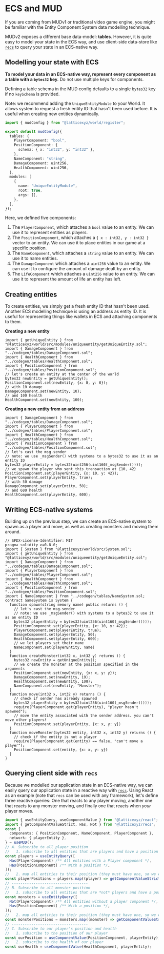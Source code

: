 # ECS and MUD

If you are coming from MUDv1 or traditional video game engine, you might be familiar with the Entity Component System data modelling technique.

MUDv2 exposes a different base data-model: **tables**. However, it is quite easy to model your state in the ECS way, and use client-side data-store like [`recs`](/client-side#recs-the-reactive-ecs-database) to query your state in an ECS-native way.

## Modelling your state with ECS

**To model your data in an ECS-native way, represent every component as a table with a `bytes32` key.** Do not use multiple keys for components.

Defining a table schema in the MUD config defaults to a single `bytes32` key if no `keySchema` is provided.

Note: we recommend adding the `UniqueEntityModule` to your World. It allows system to request a fresh entity ID that hasn't been used before. It is useful when creating new entities dynamically.

```typescript
import { mudConfig } from "@latticexyz/world/register";

export default mudConfig({
  tables: {
    PlayerComponent: "bool",
    PositionComponent: {
      schema: { x: "int32", y: "int32" },
    },
    NameComponent: "string",
    DamageComponent: uint256,
    HealthComponent: uint256,
  },
  modules: [
    {
      name: "UniqueEntityModule",
      root: true,
      args: [],
    },
  ],
});
```

Here, we defined five components:

1. The `PlayerComponent`, which attaches a `bool` value to an entity. We can use it to represent entities as players.
2. The `PositionComponent`, which attaches a `{ x : int32, y : int32 }` vector to an entity. We can use it to place entities in our game at a specific position.
3. The `NameComponent`, which attaches a `string` value to an entity. We can use it to name entities.
4. The `DamageComponent` which attaches a `uint256` value to an entity. We can use it to configure the amount of damage dealt by an entity.
5. The `LifeComponent` which attaches a `uint256` value to an entity. We can use it to represent the amount of life an entity has left.

## Creating entities

To create entities, we simply get a fresh entity ID that hasn't been used. Another ECS modelling technique is using an address as entity ID. It is useful for representing things like wallets in ECS and attaching components to them.

**Creating a new entity**

```solidity
import { getUniqueEntity } from "@latticexyz/world/src/modules/uniqueentity/getUniqueEntity.sol";
import { DamageComponent } from "../codegen/tables/DamageComponent.sol";
import { HealthComponent } from "../codegen/tables/HealthComponent.sol";
import { PositionComponent } from "../codegen/tables/PositionComponent.sol";
// let's create an entity at the center of the world
bytes32 newEntity = getUniqueEntity();
PositionComponent.set(newEntity, {x: 0, y: 0});
// with 10 damage
DamageComponent.set(newEntity, 10);
// and 100 health
HealthComponent.set(newEntity, 100);
```

**Creating a new entity from an address**

```solidity
import { DamageComponent } from "../codegen/tables/DamageComponent.sol";
import { PlayerComponent } from "../codegen/tables/PlayerComponent.sol";
import { HealthComponent } from "../codegen/tables/HealthComponent.sol";
import { PositionComponent } from "../codegen/tables/PositionComponent.sol";
// let's cast the msg.sender
// note: we use _msgSender() with systems to a bytes32 to use it as an entity ID
bytes32 playerEntity = bytes32(uint256(uint160(_msgSender())));
// we spawn the player who sent this transaction at {10, 42}
PositionComponent.set(playerEntity, {x: 10, y: 42});
PlayerComponent.set(playerEntity, true);
// with 50 damage
DamageComponent.set(playerEntity, 50);
// and 600 health
HealthComponent.set(playerEntity, 600);
```

## Writing ECS-native systems

Building up on the previous step, we can create an ECS-native system to spawn as a player and move, as well as creating monsters and moving them around.

```solidity
// SPDX-License-Identifier: MIT
pragma solidity >=0.8.0;
import { System } from "@latticexyz/world/src/System.sol";
import { getUniqueEntity } from "@latticexyz/world/src/modules/uniqueentity/getUniqueEntity.sol";
import { DamageComponent } from "../codegen/tables/DamageComponent.sol";
import { PlayerComponent } from "../codegen/tables/PlayerComponent.sol";
import { HealthComponent } from "../codegen/tables/HealthComponent.sol";
import { PositionComponent } from "../codegen/tables/PositionComponent.sol";
import { NameComponent } from "../codegen/tables/NameSystem.sol;
contract GameSystem is System {
  function spawn(string memory name) public returns () {
    // let's cast the msg.sender
    // note: we use _msgSender() with systems to a bytes32 to use it as an entity ID
    bytes32 playerEntity = bytes32(uint256(uint160(_msgSender())));
    PositionComponent.set(playerEntity, {x: 10, y: 42});
    PlayerComponent.set(playerEntity, true);
    DamageComponent.set(playerEntity, 50);
    HealthComponent.set(playerEntity, 600);
    // we let players set their name
    NameComponent.set(playerEntity, name)
  }
  function createMonster(int32 x, int32 y) returns () {
    bytes32 newEntity = getUniqueEntity();
    // we create the monster at the position specified in the arguments
    PositionComponent.set(newEntity, {x: x, y: y});
    DamageComponent.set(newEntity, 10);
    HealthComponent.set(newEntity, 100);
    NameComponent.set(newEntity, "Monster");
  }
  function move(int32 x, int32 y) returns () {
    // check if sender has already spawned
    bytes32 playerEntity = bytes32(uint256(uint160(_msgSender())));
    require(PlayerComponent.get(playerEntity), "player hasn't spawned");
    // move the entity associated with the sender address. you can't move other players!
    PositionComponent.set(playerEntity, {x: x, y: y})
  }
  function moveMonster(bytes32 entity, int32 x, int32 y) returns () {
    // check if the entity is not a player
    require(PlayerComponent.get(entity) == false, "can't move a player");
    PositionComponent.set(entity, {x: x, y: y})
  }
}
```

## Querying client side with `recs`

Because we modelled our application state in an ECS-native way, we can easily query our application state in a reactive way with [`recs`](/client-side#recs-the-reactive-ecs-database). Using React as an example (note that `recs` can be used with any framework), let's define three reactive queries: One that reacts to any player moving, another one that reacts to any monster moving, and finally one that reacts when _your_ player moves.

```typescript
import { useEntityQuery, useComponentValue } from "@latticexyz/react";
import { getComponentValueStrict, Has, Not } from "@latticexyz/recs";
const {
  components: { PositionComponent, NameComponent, PlayerComponent },
  network: { playerEntity },
} = useMUD();
// A. Subscribe to all player position
//   1. subscribe to all entities that are players and have a position
const players = useEntityQuery([
  Has(PlayerComponent) /** All entities with a Player component */,
  Has(PositionComponent) /** With a position */,
]);
//   2. map all entities to their position (they must have one, so we can use getComponentValueStrict)
const playerPositions = players.map((player) => getComponentValueStrict(PositionComponent, player));
// -----------------------------------
// B. Subscribe to all monster position
//   1. subscribe to all entities that are *not* players and have a position
const monsters = useEntityQuery([
  Not(PlayerComponent) /** All entities without a player component */,
  Has(PositionComponent) /** With a position */,
]);
//   2. map all entities to their position (they must have one, so we can use getComponentValueStrict)
const monsterPositions = monsters.map((monster) => getComponentValueStrict(PositionComponent, monster));
// -----------------------------------
// C. Subscribe to our player's position and health
//   1. subscribe to the position of our player
const ourPosition = useComponentValue(PositionComponent, playerEntity);
//   2. subscribe to the health of our player
const ourHealth = useComponentValue(HealthComponent, playerEntity);
```
